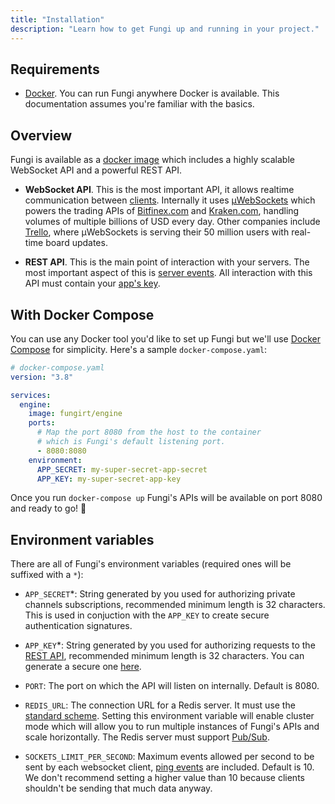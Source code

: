 ```yaml
---
title: "Installation"
description: "Learn how to get Fungi up and running in your project."
---
```


## Requirements

- [Docker](https://www.docker.com/). You can run Fungi anywhere Docker is available. This documentation assumes you're familiar with the basics.

## Overview

Fungi is available as a [docker image](https://hub.docker.com/r/fungirt/engine) which includes a highly scalable WebSocket API and a powerful REST API.

- **WebSocket API**. This is the most important API, it allows realtime communication between [clients](/docs/01-getting-started/01-overview#clients). Internally it uses [µWebSockets](https://github.com/uNetworking/uWebSockets) which powers the trading APIs of [Bitfinex.com](https://bitfinex.com) and [Kraken.com](https://kraken.com), handling volumes of multiple billions of USD every day. Other companies include [Trello](https://trello.com/), where µWebSockets is serving their 50 million users with real-time board updates.

- **REST API**. This is the main point of interaction with your servers. The most important aspect of this is [server events](/docs/01-getting-started/01-overview#server-events). All interaction with this API must contain your [app's key](#environment-variables).

## With Docker Compose

You can use any Docker tool you'd like to set up Fungi but we'll use [Docker Compose](https://docs.docker.com/compose/) for simplicity. Here's a sample `docker-compose.yaml`:

```yaml
# docker-compose.yaml
version: "3.8"

services:
  engine:
    image: fungirt/engine
    ports:
      # Map the port 8080 from the host to the container
      # which is Fungi's default listening port.
      - 8080:8080
    environment:
      APP_SECRET: my-super-secret-app-secret
      APP_KEY: my-super-secret-app-key
```

Once you run `docker-compose up` Fungi's APIs will be available on port 8080 and ready to go! 🎉

## Environment variables

There are all of Fungi's environment variables (required ones will be suffixed with a `*`):

- `APP_SECRET`\*: String generated by you used for authorizing private channels subscriptions, recommended minimum length is 32 characters. This is used in conjuction with the `APP_KEY` to create secure authentication signatures.

- `APP_KEY`\*: String generated by you used for authorizing requests to the [REST API](#overview), recommended minimum length is 32 characters. You can generate a secure one [here](https://1password.com/password-generator/).

- `PORT`: The port on which the API will listen on internally. Default is 8080.

- `REDIS_URL`: The connection URL for a Redis server. It must use the [standard scheme](https://www.iana.org/assignments/uri-schemes/prov/redis). Setting this environment variable will enable cluster mode which will allow you to run multiple instances of Fungi's APIs and scale horizontally. The Redis server must support [Pub/Sub](https://redis.io/topics/pubsub).

- `SOCKETS_LIMIT_PER_SECOND`: Maximum events allowed per second to be sent by each websocket client, [ping events](/docs/01-getting-started/01-overview#system-events) are included. Default is 10. We don't recommend setting a higher value than 10 because clients shouldn't be sending that much data anyway.
